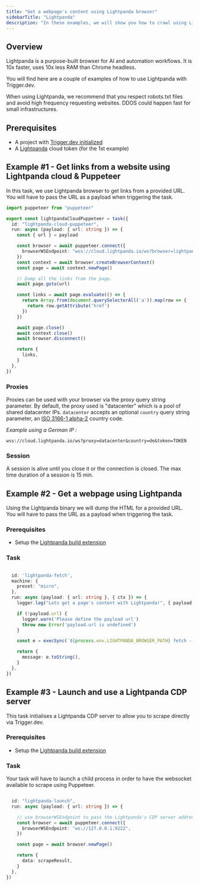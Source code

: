 ```yaml
---
title: "Get a webpage's content using Lightpanda browser"
sidebarTitle: "Lightpanda"
description: "In these examples, we will show you how to crawl using Lightpanda browser and Trigger.dev."
---
```


## Overview

Lightpanda is a purpose-built browser for AI and automation workflows. It is 10x faster, uses 10x less RAM than Chrome headless.

You will find here are a couple of examples of how to use Lightpanda with Trigger.dev.

<Warning>
  When using Lightpanda, we recommend that you respect robots.txt files and avoid high frequency requesting websites.
  DDOS could happen fast for small infrastructures.
</Warning>

## Prerequisites

- A project with [Trigger.dev initialized](/quick-start)
- A [Lightpanda](https://lightpanda.io/) cloud token (for the 1st example)

## Example \#1 - Get links from a website using Lightpanda cloud & Puppeteer

In this task, we use Lightpanda browser to get links from a provided URL.
You will have to pass the URL as a payload when triggering the task.

```ts trigger/lightpanda-cloud-puppeteer.ts
import puppeteer from "puppeteer"

export const lightpandaCloudPuppeteer = task({
  id: "lightpanda-cloud-puppeteer",
  run: async (payload: { url: string }) => {
    const { url } = payload

    const browser = await puppeteer.connect({
      browserWSEndpoint: "wss://cloud.lightpanda.io/ws?browser=lightpanda&token=TOKEN",
    })
    const context = await browser.createBrowserContext()
    const page = await context.newPage()

    // Dump all the links from the page.
    await page.goto(url)

    const links = await page.evaluate(() => {
      return Array.from(document.querySelectorAll('a')).map(row => {
        return row.getAttribute('href')
      })
    })

    await page.close()
    await context.close()
    await browser.disconnect()

    return {
      links,
    }
  },
})
```
### Proxies

Proxies can be used with your browser via the proxy query string parameter. By default, the proxy used is "datacenter" which is a pool of shared datacenter IPs.
`datacenter` accepts an optional `country` query string parameter, an [ISO 3166-1 alpha-2](https://en.wikipedia.org/wiki/ISO_3166-1_alpha-2) country code.

_Example using a German IP :_

```wss://cloud.lightpanda.io/ws?proxy=datacenter&country=de&token=TOKEN```


### Session
A session is alive until you close it or the connection is closed. The max time duration of a session is 15 min.


## Example \#2 - Get a webpage using Lightpanda

Using the Lightpanda binary we will dump the HTML for a provided URL.
You will have to pass the URL as a payload when triggering the task.


### Prerequisites
- Setup the [Lightpanda build extension](/config/extensions/lightpanda)

### Task
```ts trigger/lightpanda-lightpanda-fetch.ts

  id: 'lightpanda-fetch',
  machine: {
    preset: "micro",
  },
  run: async (payload: { url: string }, { ctx }) => {
    logger.log("Lets get a page's content with Lightpanda!", { payload, ctx })

    if (!payload.url) {
      logger.warn('Please define the payload url')
      throw new Error('payload.url is undefined')
    }

    const e = execSync(`${process.env.LIGHTPANDA_BROWSER_PATH} fetch --dump ${payload.url}`)

    return {
      message: e.toString(),
    }
  },
})
```

## Example \#3 - Launch and use a Lightpanda CDP server

This task initialises a Lightpanda CDP server to allow you to scrape directly via Trigger.dev.

### Prerequisites
- Setup the [Lightpanda build extension](/config/extensions/lightpanda)

### Task
Your task will have to launch a child process in order to have the websocket available to scrape using Puppeteer.

```ts trigger/lightpandaLaunch.ts

  id: "lightpanda-launch",
  run: async (payload: { url: string }) => {

    // use browserWSEndpoint to pass the Lightpanda's CDP server address.
    const browser = await puppeteer.connect({
      browserWSEndpoint: "ws://127.0.0.1:9222",
    })

    const page = await browser.newPage()

    return {
      data: scrapeResult,
    }
  },
})
```

